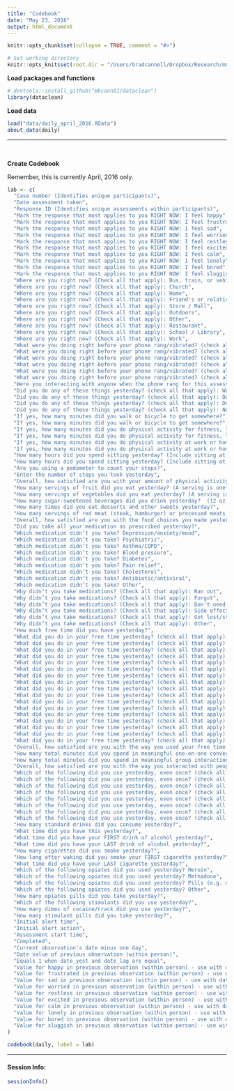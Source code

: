 ```yaml
---
title: "Codebook"
date: "May 23, 2016"
output: html_document
---
```


```r
knitr::opts_chunk$set(collapse = TRUE, comment = "#>")

# Set working directory
knitr::opts_knit$set(root.dir = "/Users/bradcannell/Dropbox/Research/mChat")
```

**Load packages and functions**
```r
# devtools::install_github("mbcann01/dataclean")
library(dataclean)
```

**Load data**   
```r
load("data/daily_april_2016.RData")
about_data(daily)
```

-------------------------------------------------------------------------------   

&nbsp;  

**Create Codebook**   

Remember, this is currently April, 2016 only.

```r
lab <- c(
  "Case number (Identifies unique participants)",
  "Date assessment taken",
  "Response ID (Identifies unique assessments within participants)",
  "Mark the response that most applies to you RIGHT NOW: I feel happy",
  "Mark the response that most applies to you RIGHT NOW: I feel frustrated",
  "Mark the response that most applies to you RIGHT NOW: I feel sad",
  "Mark the response that most applies to you RIGHT NOW: I feel worried",
  "Mark the response that most applies to you RIGHT NOW: I feel restless",
  "Mark the response that most applies to you RIGHT NOW: I feel excited",
  "Mark the response that most applies to you RIGHT NOW: I feel calm",
  "Mark the response that most applies to you RIGHT NOW: I feel lonely",
  "Mark the response that most applies to you RIGHT NOW: I feel bored",
  "Mark the response that most applies to you RIGHT NOW: I feel sluggish",
  "Where are you right now? (Check all that apply): Bus, train, or vehicle",
  "Where are you right now? (Check all that apply): Church",
  "Where are you right now? (Check all that apply): Home",
  "Where are you right now? (Check all that apply): Friend's or relative's house",
  "Where are you right now? (Check all that apply): Store / Mall",
  "Where are you right now? (Check all that apply): Outdoors",
  "Where are you right now? (Check all that apply): Other",
  "Where are you right now? (Check all that apply): Restaurant",
  "Where are you right now? (Check all that apply): School / Library",
  "Where are you right now? (Check all that apply): Work",
  "What were you doing right before your phone rang/vibrated? (check all that apply): Other",
  "What were you doing right before your phone rang/vibrated? (check all that apply): Sitting",
  "What were you doing right before your phone rang/vibrated? (check all that apply): Sleeping or resting",
  "What were you doing right before your phone rang/vibrated? (check all that apply): Standing",
  "What were you doing right before your phone rang/vibrated? (check all that apply): Walking or exercising",
  "What were you doing right before your phone rang/vibrated? (check all that apply): Talking",
  "Were you interacting with anyone when the phone rang for this assessment?",
  "Did you do any of these things yesterday? (check all that apply): Walk or bicycle to get somewhere",
  "Did you do any of these things yesterday? (check all that apply): Do physical activity for fitness, like running, sports or a brisk walk",
  "Did you do any of these things yesterday? (check all that apply): Do physical activity at work or home, like cleaning, lifting or carrying things",
  "Did you do any of these things yesterday? (check all that apply): None",
  "If yes, how many minutes did you walk or bicycle to get somewhere?",
  "If yes, how many minutes did you walk or bicycle to get somewhere?",
  "If yes, how many minutes did you do physical activity for fitness, like running, sports or a brisk walk?",
  "If yes, how many minutes did you do physical activity for fitness, like running, sports or a brisk walk?",
  "If yes, how many minutes did you do physical activity at work or home, like cleaning, lifting or carrying things?",
  "If yes, how many minutes did you do physical activity at work or home, like cleaning, lifting or carrying things?",
  "How many hours did you spend sitting yesterday? (Include sitting at work, sitting while eating, in a car, talking and watching TV.",
  "How many hours did you spend sitting yesterday? (Include sitting at work, sitting while eating, in a car, talking and watching TV.",
  "Are you using a pedometer to count your steps?",
  "Enter the number of steps you took yesterday",
  "Overall, how satisfied are you with your amount of physical activity yesterday?",
  "How many servings of fruit did you eat yesterday? (A serving is one piece of fruit or ¾ cup of fruit juice)",
  "How many servings of vegetables did you eat yesterday? (A serving is ½ cup of vegetables or 1 cup salad)",
  "How many sugar-sweetened beverages did you drink yesterday?  (12 oz. soda, juice, ice tea, or energy drink)",
  "How many times did you eat desserts and other sweets yesterday?",
  "How many servings of red meat (steak, hamburger) or processed meats (cold cuts, ham) did you eat yesterday? (A serving is 2-3 oz of cooked lean meat.)",
  "Overall, how satisfied are you with the food choices you made yesterday?",
  "Did you take all your medication as prescribed yesterday?",
  "Which medication didn’t you take? Depression/anxiety/mood",
  "Which medication didn’t you take? Psychiatric",
  "Which medication didn’t you take? Asthma/COPD",
  "Which medication didn’t you take? Blood pressure",
  "Which medication didn’t you take? Diabetes",
  "Which medication didn’t you take? Pain relief",
  "Which medication didn’t you take? Cholesterol",
  "Which medication didn’t you take? Antibiotic/antiviral",
  "Which medication didn’t you take? Other",
  "Why didn’t you take medications? (Check all that apply): Ran out",
  "Why didn’t you take medications? (Check all that apply): Forgot",
  "Why didn’t you take medications? (Check all that apply): Don't need it",
  "Why didn’t you take medications? (Check all that apply): Side effects",
  "Why didn’t you take medications? (Check all that apply): Got lost/stolen",
  "Why didn’t you take medications? (Check all that apply): Other",
  "How much free time did you have yesterday?",
  "What did you do in your free time yesterday? (check all that apply): None",
  "What did you do in your free time yesterday? (check all that apply): Watched TV",
  "What did you do in your free time yesterday? (check all that apply): Played computer games",
  "What did you do in your free time yesterday? (check all that apply): Went to a movie",
  "What did you do in your free time yesterday? (check all that apply): Surfed the internet or spent time on the computer",
  "What did you do in your free time yesterday? (check all that apply): Read a book, magazine, or newspaper",
  "What did you do in your free time yesterday? (check all that apply): Listened to music or played an instrument",
  "What did you do in your free time yesterday? (check all that apply): Arts, crafts, or musical instruments",
  "What did you do in your free time yesterday? (check all that apply): Cleaned, organized, or straightened home",
  "What did you do in your free time yesterday? (check all that apply): Took care of pets",
  "What did you do in your free time yesterday? (check all that apply): Prayed, meditated, or went ot a religious service",
  "What did you do in your free time yesterday? (check all that apply): Played a sport or outside game",
  "What did you do in your free time yesterday? (check all that apply): Went for a walk or jog",
  "What did you do in your free time yesterday? (check all that apply): played cards, dice, or board games",
  "What did you do in your free time yesterday? (check all that apply): Went shopping",
  "What did you do in your free time yesterday? (check all that apply): Volunteered time to help agency or person",
  "What did you do in your free time yesterday? (check all that apply): Socialized with friends or family on phone or in person",
  "Overall, how satisfied are you with the way you used your free time yesterday?",
  "How many total minutes did you spend in meaningful one-on-one conversations with other people yesterday?",
  "How many total minutes did you spend in meaningful group interactions yesterday (for example, going to church, participating in an exercise class, or other social occasions?)?",
  "Overall, how satisfied are you with the way you interacted with people yesterday?",
  "Which of the following did you use yesterday, even once? (check all that apply): Alcohol",
  "Which of the following did you use yesterday, even once? (check all that apply): Tobacco (cigarettes)",
  "Which of the following did you use yesterday, even once? (check all that apply): Marijuana (pot, hash, hash oil)",
  "Which of the following did you use yesterday, even once? (check all that apply): Opiates (heroin, oxycontin, hydrocodone, burprenorphine, methadone)",
  "Which of the following did you use yesterday, even once? (check all that apply): Stimulants (cocaine/crack, meth, amphetamines)",
  "Which of the following did you use yesterday, even once? (check all that apply): Herbal drugs/incense (Spice, K2)",
  "Which of the following did you use yesterday, even once? (check all that apply): Another drug (valium, xanax, steroids, in halants)",
  "Which of the following did you use yesterday, even once? (check all that apply): None",
  "How many standard drinks did you consume yesterday?",
  "What time did you have this yesterday?",
  "What time did you have your FIRST drink of alcohol yesterday?",
  "What time did you have your LAST drink of alcohol yesterday?",
  "How many cigarettes did you smoke yesterday?",
  "How long after waking did you smoke your FIRST cigarette yesterday?",
  "What time did you have your LAST cigarette yesterday?",
  "Which of the following opiates did you used yesterday? Heroin",
  "Which of the following opiates did you used yesterday? Methadone",
  "Which of the following opiates did you used yesterday? Pills (e.g. oxycontin, hydrocodone, buprenorphine)",
  "Which of the following opiates did you used yesterday? Other",
  "How many opiates pills did you take yesterday?",
  "Which of the following stimulants did you use yesterday?",
  "How many dimes of cocaine/crack did you use yesterday?",
  "How many stimulant pills did you take yesterday?",
  "Initial alert time",
  "Initial alert action",
  "Assessment start time",
  "Completed",
  "Current observation's date minus one day",
  "Date value of previous observation (within person)",
  "Equals 1 when date_yest and date_lag are equal",
  "Value for happy in previous observation (within person) - use with date_match == 1 for lagged analysis",
  "Value for frustrated in previous observation (within person) - use with date_match == 1 for lagged analysis",
  "Value for sad in previous observation (within person) - use with date_match == 1 for lagged analysis",
  "Value for worried in previous observation (within person) - use with date_match == 1 for lagged analysis",
  "Value for restless in previous observation (within person) - use with date_match == 1 for lagged analysis",
  "Value for excited in previous observation (within person) - use with date_match == 1 for lagged analysis",
  "Value for calm in previous observation (within person) - use with date_match == 1 for lagged analysis",
  "Value for lonely in previous observation (within person) - use with date_match == 1 for lagged analysis",
  "Value for bored in previous observation (within person) - use with date_match == 1 for lagged analysis",
  "Value for sluggish in previous observation (within person) - use with date_match == 1 for lagged analysis"
)
```

```r
codebook(daily, label = lab)
```

-------------------------------------------------------------------------------

#### Session Info:
```r
sessionInfo()
```
